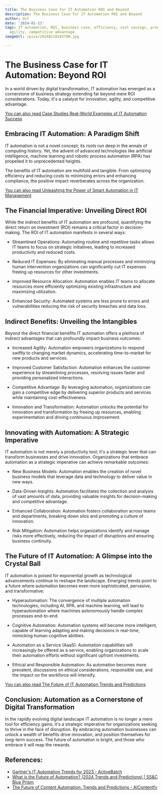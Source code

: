 ```yaml
---
title: The Business Case for IT Automation ROI and Beyond
description: The Business Case for IT Automation ROI and Beyond
author: Usf
date: '2024-01-13'
tags: IT automation, ROI, business case, efficiency, cost savings, productivity, innovation,
  agility, competitive advantage
imageUrl: /pixa/20240118103700.jpg

---
```

# The Business Case for IT Automation: Beyond ROI

In a world driven by  digital transformation, IT automation has  emerged as a cornerstone of business strategy extending far beyond mere ROI considerations. Today, it's a catalyst for innovation,  agility, and competitive advantage.

[You can also read Case Studies Real-World  Examples of IT Automation Success](Case%20Studies%20Real-World%20Examples%20of%20IT%20Automation%20Success)


## Embracing IT Automation: A Paradigm Shift

IT automation is not a  novel concept; its  roots run deep in the annals of computing history. Yet, the advent of  advanced technologies like artificial intelligence,  machine learning and robotic process automation (RPA) has propelled it  to unprecedented heights.

The benefits of IT  automation  are multifold and tangible. From optimizing efficiency and reducing costs to minimizing errors and  enhancing compliance, the positive  impact reverberates across the  organization.

[You can also read Unleashing the Power of Smart  Automation in IT Management](Unleashing%20the%20Power%20of%20Smart%20Automation%20in%20IT%20Management)


##  The Financial Imperative: Unveiling Direct ROI

While the indirect benefits of IT automation are profound, quantifying the direct return on investment (ROI) remains a critical factor in decision-making. The  ROI of IT automation manifests in  several ways:

- Streamlined Operations: Automating routine and repetitive tasks allows IT teams to focus on strategic initiatives, leading to increased productivity and reduced costs.

- Reduced IT Expenses: By eliminating manual processes and minimizing human intervention organizations can significantly  cut  IT expenses freeing up resources for other investments.

- Improved Resource Allocation: Automation enables IT teams to allocate resources  more efficiently optimizing  existing infrastructure and maximizing  utilization.

- Enhanced Security: Automated systems are less prone to errors and vulnerabilities reducing the risk of security breaches and data loss.

## Indirect Benefits: Unveiling the Intangibles

Beyond the direct financial benefits IT automation  offers a plethora of indirect advantages that can profoundly impact business outcomes:

- Increased  Agility: Automation empowers organizations to respond swiftly  to  changing market dynamics, accelerating time-to-market for new products and  services.

- Improved Customer Satisfaction: Automation enhances the  customer experience by streamlining processes, resolving issues faster and providing personalized interactions.

- Competitive Advantage: By leveraging automation, organizations  can gain a competitive edge by delivering superior products and services while maintaining cost-effectiveness.

- Innovation and Transformation: Automation unlocks the potential  for innovation  and transformation by freeing up resources, enabling experimentation and driving continuous improvement.

## Innovating with Automation: A Strategic Imperative

IT automation is not merely a productivity tool; it's a strategic lever that can transform businesses and drive innovation. Organizations that embrace automation as a strategic imperative can  achieve  remarkable outcomes:

- New Business Models: Automation enables the creation  of novel business models that leverage data and technology to  deliver  value  in new ways.

-  Data-Driven Insights: Automation facilitates the collection and analysis of  vast amounts of data, providing  valuable insights for decision-making and  competitive advantage.

- Enhanced  Collaboration: Automation fosters collaboration across teams and departments, breaking down silos and promoting a culture of innovation.

- Risk Mitigation: Automation helps organizations identify and manage risks more effectively, reducing the impact of disruptions and ensuring business continuity.

## The  Future  of IT Automation: A Glimpse into the Crystal Ball

IT automation is poised for exponential growth as technological advancements continue  to reshape the landscape. Emerging trends point to  a future where  automation becomes even more sophisticated, pervasive, and  transformative:

- Hyperautomation: The convergence of multiple automation technologies, including AI,  RPA, and machine learning, will lead to hyperautomation where machines autonomously handle complex processes end-to-end.

- Cognitive Automation: Automation systems will become more intelligent, capable of learning  adapting and making decisions in real-time, mimicking human cognitive abilities.

- Automation as a Service (AaaS): Automation capabilities will  increasingly be offered as  a service, enabling  organizations to scale their automation efforts without significant upfront  investments.

- Ethical and Responsible Automation: As automation becomes more prevalent, discussions on ethical considerations, responsible use, and the  impact  on the  workforce  will intensify.

[You can also read The Future of IT Automation  Trends  and Predictions](The%20Future%20of%20IT%20Automation%20Trends%20and%20Predictions)


## Conclusion: Automation as a Cornerstone of  Digital Transformation

In the rapidly evolving digital landscape IT automation is no  longer a mere tool for efficiency  gains; it's a strategic imperative for organizations seeking to thrive  in the face of disruption.  By embracing automation businesses can unlock a wealth of benefits drive innovation, and position themselves for long-term success. The future of automation is bright, and those who embrace  it will  reap the rewards.

## References:
- [Gartner's IT Automation Trends for 2023 - ActiveBatch](https://www.advsyscon.com/blog/gartner-it-automation/)
- [What is the Future of Automation? (2024 Trends and Predictions) | SS&C Blue Prism](https://www.blueprism.com/resources/blog/future-automation-trends-predictions/)
- [The Future of Content Automation: Trends and Predictions - AIContentfy](https://aicontentfy.com/en/blog/future-of-content-automation-trends-and-predictions)
